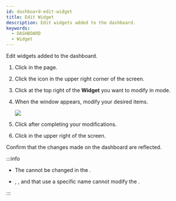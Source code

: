 ```yaml
---
id: dashboard-edit-widget
title: Edit Widget
description: Edit widgets added to the dashboard.
keywords:
  - DASHBOARD
  - Widget
---
```


Edit widgets added to the dashboard.

1. Click <Cmd sid='shell.header.dashboard' /> in the <Cmd sid='shell.header.launcher' /> page.

2. Click the <IcSet2 /> icon in the upper right corner of the screen. 

3. Click <IcEdit /> at the top right of the **Widget** you want to modify in <Cmd sid='reportApp.dashboardSettings' product='2' /> mode.

4. When the <Cmd sid='reportApp.editWidget' product='2' /> window appears, modify your desired items.

   <Image src='/img/biostarx-widget-edit.png' className='none' caption />

5. Click <Cmd sid='reportApp.apply' product='2' /> after completing your modifications.

6. Click <Cmd sid='reportApp.apply' product='2' /> in the upper right of the <Cmd sid='reportApp.dashboardSettings' product='2' /> screen.

Confirm that the changes made on the dashboard are reflected.

:::info

* The <Cmd sid='reportApp.widgetTypes' product='2' /> cannot be changed in the <Cmd sid='reportApp.editWidget' product='2' />.

* <Cmd sid='reportApp.widgetTypes.text' product='2' />, <Cmd sid='reportApp.widgetTypes.systemUsage' product='2' />, and <Cmd sid='reportApp.widgetTypes.doorControl' product='2' /> that use a specific name cannot modify the <Cmd sid='reportApp.widgetName' product='2' />.

:::
